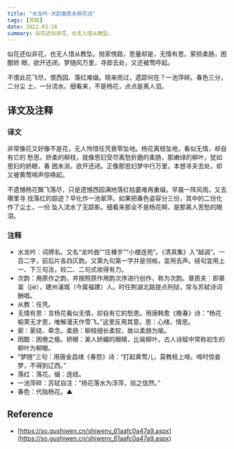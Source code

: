 ```yaml
---
title: "水龙吟·次韵章质夫杨花词"
tags: [苏轼]
date: 2022-03-28
summary: 似花还似非花，也无人惜从教坠。
---
```


似花还似非花，也无人惜从教坠。抛家傍路，思量却是，无情有思。萦损柔肠，困酣娇
眼，欲开还闭。梦随风万里，寻郎去处，又还被莺呼起。

不恨此花飞尽，恨西园、落红难缀。晓来雨过，遗踪何在？一池萍碎。春色三分，二分尘
土，一分流水。细看来，不是杨花，点点是离人泪。

## 译文及注释

### 译文

非常像花又好像不是花，无人怜惜任凭衰零坠地。杨花离枝坠地，看似无情，却自有它的
愁思。娇柔的柳枝，就像思妇受尽离愁折磨的柔肠，那嫩绿的柳叶，犹如思妇的娇眼，春
困未消，欲开还闭。正像那思妇梦中行万里，本想寻夫去处，却又被黄莺啼声惊唤起。

不遗憾杨花飘飞落尽，只是遗憾西园满地落红枯萎难再重缀。早晨一阵风雨，又去哪里寻
找落红的踪迹？早化作一池翠萍。如果把春色姿容分三份，其中的二份化作了尘土，一份
坠入流水了无踪影。细看来那全不是杨花啊，是那离人苦愁的眼泪。

### 注释

- 水龙吟：词牌名。又名“龙吟曲”“庄椿岁”“小楼连苑”。《清真集》入“越调”。一百二字，前后片各四仄韵。又第九句第一字并是领格，宜用去声。结句宜用上一、下三句法，较二、二句式收得有力。
- 次韵：用原作之韵，并按照原作用韵次序进行创作，称为次韵。章质夫：即章楶（jié），建州浦城（今属福建）人。时任荆湖北路提点刑狱，常与苏轼诗词酬唱。
- 从教：任凭。
- 无情有思：言杨花看似无情，却自有它的愁思。用唐韩愈《晚春》诗：“杨花榆荚无才思，唯解漫天作雪飞。”这里反用其意。思：心绪，情思。
- 萦：萦绕、牵念。柔肠：柳枝细长柔软，故以柔肠为喻。
- 困酣：困倦之极。娇眼：美人娇媚的眼睛，比喻柳叶。古人诗赋中常称初生的柳叶为柳眼。
- “梦随”三句：用唐金昌绪《春怨》诗：“打起黄莺儿，莫教枝上啼。啼时惊妾梦，不得到辽西。”
- 落红：落花。缀：连结。
- 一池萍碎：苏轼自注：“杨花落水为浮萍，验之信然。”
- 春色：代指杨花。▲

## Reference

- [https://so.gushiwen.cn/shiwenv_61aafc0a47a9.aspx](https://so.gushiwen.cn/shiwenv_61aafc0a47a9.aspx)